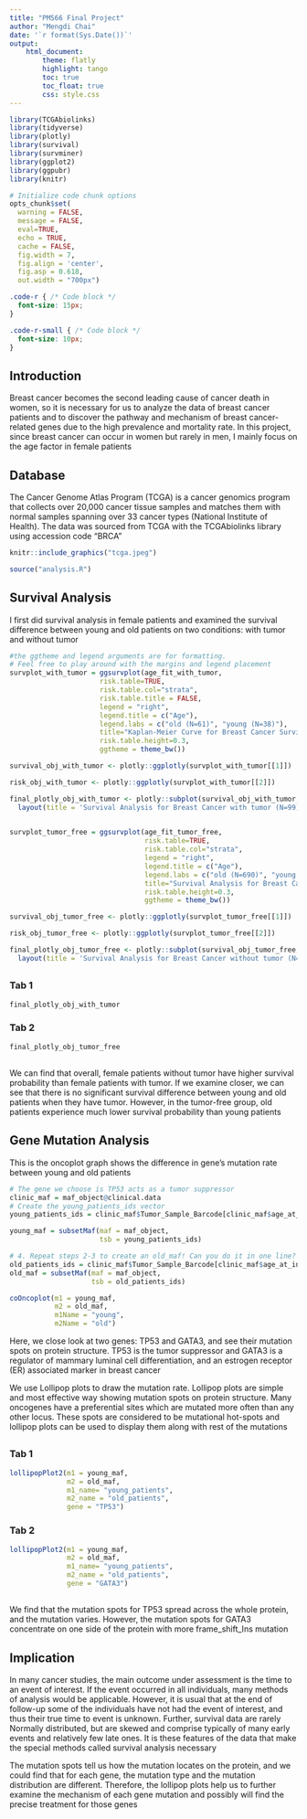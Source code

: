 ```yaml
---
title: "PM566 Final Project"
author: "Mengdi Chai"
date: '`r format(Sys.Date())`'
output: 
    html_document:
        theme: flatly
        highlight: tango
        toc: true
        toc_float: true
        css: style.css
---
```


```r
library(TCGAbiolinks)
library(tidyverse)
library(plotly)
library(survival)
library(survminer)
library(ggplot2)
library(ggpubr)
library(knitr)
```

```r
# Initialize code chunk options
opts_chunk$set(
  warning = FALSE,
  message = FALSE,
  eval=TRUE,
  echo = TRUE,
  cache = FALSE,
  fig.width = 7, 
  fig.align = 'center',
  fig.asp = 0.618,
  out.width = "700px")
```

```css
.code-r { /* Code block */
  font-size: 15px;
}

.code-r-small { /* Code block */
  font-size: 10px;
}
```


<h2><strong> Introduction </strong> </h2> 

<p> Breast cancer becomes the second leading cause of cancer death in women, so it is necessary for us to analyze the data of breast cancer patients and to discover the pathway and mechanism of breast cancer-related genes due to the high prevalence and mortality rate. In this project, since breast cancer can occur in women but rarely in men, I mainly focus on the age factor in female patients </p>


<h2><strong> Database </strong> </h2> 

<p> The Cancer Genome Atlas Program (TCGA) is a cancer genomics program that collects
 over 20,000 cancer tissue samples and matches them with normal samples spanning over 33
 cancer types (National Institute of Health). The data was sourced from TCGA with the TCGAbiolinks library using accession code “BRCA” </p>
 
```r
knitr::include_graphics("tcga.jpeg")
```


```r
source("analysis.R")
```

<h2><strong> Survival Analysis </strong> </h2> 

<p> I first did survival analysis in female patients and examined the survival difference between young and old patients on two conditions: with tumor and without tumor </p>
```r
#the ggtheme and legend arguments are for formatting. 
# Feel free to play around with the margins and legend placement
survplot_with_tumor = ggsurvplot(age_fit_with_tumor, 
                      risk.table=TRUE, 
                      risk.table.col="strata",
                      risk.table.title = FALSE,
                      legend = "right",
                      legend.title = c("Age"),
                      legend.labs = c("old (N=61)", "young (N=38)"),
                      title="Kaplan-Meier Curve for Breast Cancer Survival with tumor (N=99)",
                      risk.table.height=0.3,
                      ggtheme = theme_bw())

survival_obj_with_tumor <- plotly::ggplotly(survplot_with_tumor[[1]])

risk_obj_with_tumor <- plotly::ggplotly(survplot_with_tumor[[2]])

final_plotly_obj_with_tumor <- plotly::subplot(survival_obj_with_tumor, risk_obj_with_tumor , nrows = 2, shareX = TRUE, titleY = TRUE, heights=c(0.8, 0.2), margin = 0.07) %>%
  layout(title = 'Survival Analysis for Breast Cancer with tumor (N=99)')
 
```

```r
survplot_tumor_free = ggsurvplot(age_fit_tumor_free, 
                                 risk.table=TRUE, 
                                 risk.table.col="strata", 
                                 legend = "right",
                                 legend.title = c("Age"),
                                 legend.labs = c("old (N=690)", "young (N=237)"),
                                 title="Survival Analysis for Breast Cancer without tumor (N=928)",
                                 risk.table.height=0.3,
                                 ggtheme = theme_bw())

survival_obj_tumor_free <- plotly::ggplotly(survplot_tumor_free[[1]])

risk_obj_tumor_free <- plotly::ggplotly(survplot_tumor_free[[2]])

final_plotly_obj_tumor_free <- plotly::subplot(survival_obj_tumor_free, risk_obj_tumor_free , nrows = 2, shareX = TRUE, titleY = TRUE, heights=c(0.8, 0.2), margin = 0.07) %>%
  layout(title = 'Survival Analysis for Breast Cancer without tumor (N=928)')

```

## {.tabset}

### Tab 1

```r
final_plotly_obj_with_tumor
```

### Tab 2

```r
final_plotly_obj_tumor_free
```

## {-}

<p> We can find that overall, female patients without tumor have higher survival probability than female patients with tumor. If we examine closer, we can see that there is no significant survival difference between young and old patients when they have tumor. However, in the tumor-free group, old patients experience much lower survival probability than young patients </p> 

<h2><strong> Gene Mutation Analysis </strong> </h2> 

<p> This is the oncoplot graph shows the difference in gene's mutation rate between young and old patients </p>

```r
# The gene we choose is TP53 acts as a tumor suppressor
clinic_maf = maf_object@clinical.data
# Create the young_patients_ids vector
young_patients_ids = clinic_maf$Tumor_Sample_Barcode[clinic_maf$age_at_initial_pathologic_diagnosis < 50]

young_maf = subsetMaf(maf = maf_object,
                      tsb = young_patients_ids)

# 4. Repeat steps 2-3 to create an old_maf! Can you do it in one line?
old_patients_ids = clinic_maf$Tumor_Sample_Barcode[clinic_maf$age_at_initial_pathologic_diagnosis >= 50]
old_maf = subsetMaf(maf = maf_object,
                    tsb = old_patients_ids)
```

```r
coOncoplot(m1 = young_maf, 
           m2 = old_maf, 
           m1Name = "young", 
           m2Name = "old")
```

<p> Here, we close look at two genes: TP53 and GATA3, and see their mutation spots on protein structure. TP53 is the tumor suppressor and GATA3 is a regulator of mammary luminal cell differentiation, and an estrogen receptor (ER) associated marker in breast cancer </p>

<p> We use Lollipop plots to draw the mutation rate. Lollipop plots are simple and most effective way showing mutation spots on protein structure. Many oncogenes have a preferential sites which are mutated more often than any other locus. These spots are considered to be mutational hot-spots and lollipop plots can be used to display them along with rest of the mutations </p>

## {.tabset}

### Tab 1

```r
lollipopPlot2(m1 = young_maf, 
              m2 = old_maf, 
              m1_name= "young_patients",
              m2_name = "old_patients",
              gene = "TP53")
```

### Tab 2

```r
lollipopPlot2(m1 = young_maf, 
              m2 = old_maf, 
              m1_name= "young_patients",
              m2_name = "old_patients",
              gene = "GATA3")
```

## {-}

<p> We find that the mutation spots for TP53 spread across the whole protein, and the mutation varies. However, the mutation spots for GATA3 concentrate on one side of the protein with more frame_shift_Ins mutation </p>

<h2><strong> Implication </strong> </h2> 

<p> In many cancer studies, the main outcome under assessment is the time to an event of interest. If the event occurred in all individuals, many methods of analysis would be applicable. However, it is usual that at the end of follow-up some of the individuals have not had the event of interest, and thus their true time to event is unknown. Further, survival data are rarely Normally distributed, but are skewed and comprise typically of many early events and relatively few late ones. It is these features of the data that make the special methods called survival analysis necessary </p>

<p> The mutation spots tell us how the mutation locates on the protein, and we could find that for each gene, the mutation type and the mutation distribution are different. Therefore, the lollipop plots help us to further examine the mechanism of each gene mutation and possibly will find the precise treatment for those genes </p>